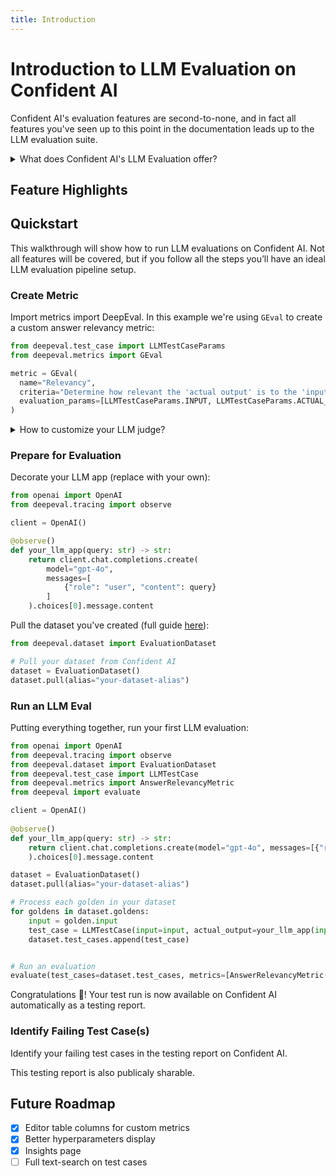 ```yaml
---
title: Introduction
---
```



# Introduction to LLM Evaluation on Confident AI

Confident AI's evaluation features are second-to-none, and in fact all features you've seen up to this point in the documentation leads up to the LLM evaluation suite.

<details>

<summary>What does Confident AI's LLM Evaluation offer?</summary>

We offer metrics that are:

- **Default**, battle-tested, open-source, and plug-and-play
- **Custom**, research-backed, and easy to create in natrual language
- **For any use case**, LLM system architecture, or framework

And allow you to run evaluation in both **CI/CD** environments and as a separate Python script. 

<Callout>
You can also run evals on an individual [component-level](/docs/llm-evaluation/run-evals/component-level-evals), or [end-to-end](/docs/llm-evaluation/run-evals/end-to-end-evals) should you wish to treat your LLM app as a black-box.
</Callout>

</details>

## Feature Highlights

<Cards>
  <Cards.Card arrow title="Metrics" href="/docs/llm-evaluation/metrics/create-locally" />
  <Cards.Card
    arrow
    title="Running Evals"
    href="/docs/llm-evaluation/running-llm-evals"
  />
  <Cards.Card
    arrow
    title="Unit-Testing in CI/CD"
    href="/docs/llm-evaluation/evaluation-features/unit-testing-in-cicd-in-cicd"
  />
  <Cards.Card
    arrow
    title="Testing Reports"
    href="/docs/llm-evaluation/evaluation-features/testing-reports"
  />
  <Cards.Card
    arrow
    title="A|B Regression Testing"
    href="/docs/llm-evaluation/evaluation-features/ab-regression-testing"
  />
  <Cards.Card arrow title="Parameter Insights" href="/docs/llm-evaluation/evaluation-features/parameter-insights" />
</Cards>

## Quickstart

This walkthrough will show how to run LLM evaluations on Confident AI. Not all features will be covered, but if you follow all the steps you’ll have an ideal LLM evaluation pipeline setup.

### Create Metric

Import metrics import DeepEval. In this example we're using `GEval` to create a custom answer relevancy metric:

```python filename="main.py"
from deepeval.test_case import LLMTestCaseParams
from deepeval.metrics import GEval

metric = GEval(
  name="Relevancy",
  criteria="Determine how relevant the 'actual output' is to the 'input'"
  evaluation_params=[LLMTestCaseParams.INPUT, LLMTestCaseParams.ACTUAL_OUTPUT]
)
```

<details>
  <summary>How to customize your LLM judge?</summary>

  99.99% of metrics on DeepEval uses LLM-as-a-judge, which means you'll have to set your evaluation model. For most users, this will be using OpenAI, and you'll need to set your OpenAI API key:

  ```bash
  export OPENAI_API_KEY="sk-..."
  ```

  You can also use other model providers that `deepeval` has integrations with, such as:

  - [Ollama](https://deepeval.com/integrations/models/ollama)
  - [Azure OpenAI](https://deepeval.com/integrations/models/azure-openai)
  - [Anthropic](https://deepeval.com/integrations/models/anthropic)
  - [Gemini](https://deepeval.com/integrations/models/gemini)
  - [Vertex AI](https://deepeval.com/integrations/models/vertex-ai)
  - [vLLM](https://deepeval.com/integrations/models/vllm)
  - [LMStudio](https://deepeval.com/integrations/models/lmstudio)

  Lastly, you can wrap your own LLM API in `deepeval`'s `DeepEvalBaseLLM` class to use **ANY** model of your choice. [Click here](https://deepeval.com/guides/guides-using-custom-llms) to learn how.

  <Callout type="info">
    This will run evaluations locally before sending results over to Confident AI.
    You can also run evals on the cloud by [creating a metric
    collection.](/docs/llm-evaluation/metrics/create-on-the-cloud)
  </Callout>
</details>

### Prepare for Evaluation

Decorate your LLM app (replace with your own):

```python filename="main.py" showLineNumbers {6}
from openai import OpenAI
from deepeval.tracing import observe

client = OpenAI()

@observe()
def your_llm_app(query: str) -> str:
    return client.chat.completions.create(
        model="gpt-4o",
        messages=[
            {"role": "user", "content": query}
        ]
    ).choices[0].message.content
```

Pull the dataset you've created (full guide [here](/docs/dataset-editor/introduction)):

```python filename="main.py" showLineNumbers {5}
from deepeval.dataset import EvaluationDataset

# Pull your dataset from Confident AI
dataset = EvaluationDataset()
dataset.pull(alias="your-dataset-alias")
```

### Run an LLM Eval

Putting everything together, run your first LLM evaluation:

```python filename="main.py" showLineNumbers {21, 26} copy
from openai import OpenAI
from deepeval.tracing import observe
from deepeval.dataset import EvaluationDataset
from deepeval.test_case import LLMTestCase
from deepeval.metrics import AnswerRelevancyMetric
from deepeval import evaluate

client = OpenAI()
 
@observe()
def your_llm_app(query: str) -> str:
    return client.chat.completions.create(model="gpt-4o", messages=[{"role": "user", "content": query}]
    ).choices[0].message.content

dataset = EvaluationDataset()
dataset.pull(alias="your-dataset-alias")

# Process each golden in your dataset
for goldens in dataset.goldens:
    input = golden.input
    test_case = LLMTestCase(input=input, actual_output=your_llm_app(input))
    dataset.test_cases.append(test_case)


# Run an evaluation
evaluate(test_cases=dataset.test_cases, metrics=[AnswerRelevancyMetric()])
```

Congratulations 🎉! Your test run is now available on Confident AI automatically as a testing report.

### Identify Failing Test Case(s)

Identify your failing test cases in the testing report on Confident AI.

<Callout type="info">This testing report is also publicaly sharable.</Callout>

<VideoDisplayer
  src="https://confident-docs.s3.us-east-1.amazonaws.com/evaluation:testing-report.mp4"
  width="100%"
  title="Identify Failing LLM Test Cases"
/>

## Future Roadmap

- [x] Editor table columns for custom metrics
- [x] Better hyperparameters display
- [x] Insights page
- [ ] Full text-search on test cases

